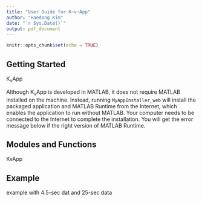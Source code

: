 ```yaml
---
title: "User Guide for K~v~App"
author: "Haedong Kim"
date: "`r Sys.Date()`"
output: pdf_document
---
```


```r
knitr::opts_chunk$set(echo = TRUE)
```

## Getting Started

K~v~App 

Although K~v~App is developed in MATLAB, it does not require MATLAB installed on the machine. Instead, running `MyAppInstaller_web` will install the packaged application and MATLAB Runtime from the Internet, which enables the application to run without MATLAB. Your computer needs to be connected to the Internet to complete the installation. You will get the error message below if the right version of MATLAB Runtime.
![]()

## Modules and Functions

KvApp

## Example

example with 4.5-sec dat and 25-sec data
